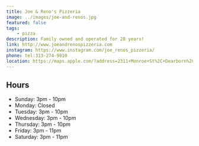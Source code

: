 ```yaml
---
title: Joe & Reno's Pizzeria
image: ../images/joe-and-renos.jpg
featured: false
tags:
    - pizza
description: Family owned and operated for 28 years!
link: http://www.joeandrenospizzeria.com
instagram: https://www.instagram.com/joe_renos_pizzeria/
phone: tel:313-274-9810
location: https://maps.apple.com/?address=2311+Monroe+St%2C+Dearborn%2C+MI+48124%2C+United+States&auid=8030795620785342887&ll=42.2959206%2C-83.2469875&lsp=9902&q=Joe+%26+Reno%27s+Pizzeria
---
```


## Hours

- Sunday: 3pm - 10pm
- Monday: Closed
- Tuesday: 3pm - 10pm
- Wednesday: 3pm - 10pm
- Thursday: 3pm - 10pm
- Friday: 3pm - 11pm
- Saturday: 3pm - 11pm
